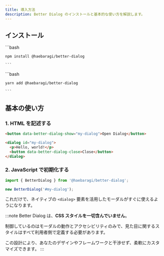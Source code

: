```yaml
---
title: 導入方法
description: Better Dialog のインストールと基本的な使い方を解説します。
---
```



## インストール

<Tabs>
  <TabItem label="npm">
    ```bash

    npm install @haebaragi/better-dialog

    ```

  </TabItem>
  <TabItem label="yarn">
    ```bash

    yarn add @haebaragi/better-dialog

    ```

  </TabItem>
</Tabs>

## 基本の使い方

### 1. HTML を記述する

```html
<button data-better-dialog-show="my-dialog">Open Dialog</button>

<dialog id="my-dialog">
  <p>Hello, world!</p>
  <button data-better-dialog-close>Close</button>
</dialog>
```

### 2. JavaScript で初期化する

```js
import { BetterDialog } from '@haebaragi/better-dialog';

new BetterDialog('#my-dialog');
```

これだけで、ネイティブの `<dialog>` 要素を活用したモーダルがすぐに使えるようになります。

:::note
Better Dialog は、**CSS スタイルを一切含んでいません**。

制御しているのはモーダルの動作とアクセシビリティのみで、見た目に関するスタイルはすべて利用者側で定義する必要があります。

この設計により、あなたのデザインやフレームワークと干渉せず、柔軟にカスタマイズできます。
:::
